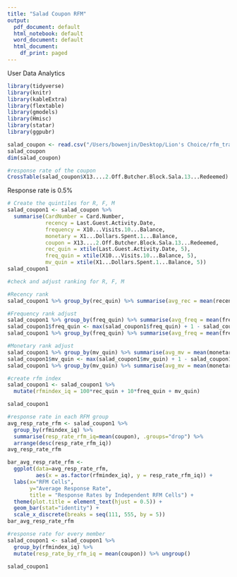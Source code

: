 ```yaml
---
title: "Salad Coupon RFM"
output:
  pdf_document: default
  html_notebook: default
  word_document: default
  html_document:
    df_print: paged
---
```


User Data Analytics


```r
library(tidyverse)
library(knitr) 
library(kableExtra) 
library(flextable) 
library(gmodels) 
library(Hmisc) 
library(statar) 
library(ggpubr) 

salad_coupon <- read.csv("/Users/bowenjin/Desktop/Lion's Choice/rfm_trans.csv")
salad_coupon
dim(salad_coupon)
```


```r
#response rate of the coupon
CrossTable(salad_coupon$X13....2.Off.Butcher.Block.Sala.13...Redeemed)
```
Response rate is 0.5%



```r
# Create the quintiles for R, F, M
salad_coupon1 <- salad_coupon %>% 
  summarise(CardNumber = Card.Number,
            recency = Last.Guest.Activity.Date,
            frequency = X10...Visits.10...Balance,
            monetary = X1...Dollars.Spent.1...Balance,
            coupon = X13....2.Off.Butcher.Block.Sala.13...Redeemed,
            rec_quin = xtile(Last.Guest.Activity.Date, 5),
            freq_quin = xtile(X10...Visits.10...Balance, 5),
            mv_quin = xtile(X1...Dollars.Spent.1...Balance, 5))
salad_coupon1
```

```r
#check and adjust ranking for R, F, M

#Recency rank
salad_coupon1 %>% group_by(rec_quin) %>% summarise(avg_rec = mean(recency), .groups="drop")
```

```r
#Frequency rank adjust
salad_coupon1 %>% group_by(freq_quin) %>% summarise(avg_freq = mean(frequency), .groups="drop")
salad_coupon1$freq_quin <- max(salad_coupon1$freq_quin) + 1 - salad_coupon1$freq_quin
salad_coupon1 %>% group_by(freq_quin) %>% summarise(avg_freq = mean(frequency), .groups="drop")
```

```r
#Monetary rank adjust
salad_coupon1 %>% group_by(mv_quin) %>% summarise(avg_mv = mean(monetary), .groups="drop")
salad_coupon1$mv_quin <- max(salad_coupon1$mv_quin) + 1 - salad_coupon1$mv_quin
salad_coupon1 %>% group_by(mv_quin) %>% summarise(avg_mv = mean(monetary), .groups="drop")
```

```r
#create rfm index
salad_coupon1 <- salad_coupon1 %>% 
  mutate(rfmindex_iq = 100*rec_quin + 10*freq_quin + mv_quin)

salad_coupon1
```

```r
#response rate in each RFM group
avg_resp_rate_rfm <- salad_coupon1 %>% 
  group_by(rfmindex_iq) %>% 
  summarise(resp_rate_rfm_iq=mean(coupon), .groups="drop") %>% 
  arrange(desc(resp_rate_rfm_iq))
avg_resp_rate_rfm

bar_avg_resp_rate_rfm <- 
  ggplot(data=avg_resp_rate_rfm, 
         aes(x = as.factor(rfmindex_iq), y = resp_rate_rfm_iq)) + 
  labs(x="RFM Cells", 
       y="Average Response Rate", 
       title = "Response Rates by Independent RFM Cells") + 
  theme(plot.title = element_text(hjust = 0.5)) +
  geom_bar(stat="identity") + 
  scale_x_discrete(breaks = seq(111, 555, by = 5))
bar_avg_resp_rate_rfm
```


```r
#response rate for every member
salad_coupon1 <- salad_coupon1 %>% 
  group_by(rfmindex_iq) %>% 
  mutate(resp_rate_by_rfm_iq = mean(coupon)) %>% ungroup()

salad_coupon1
```




